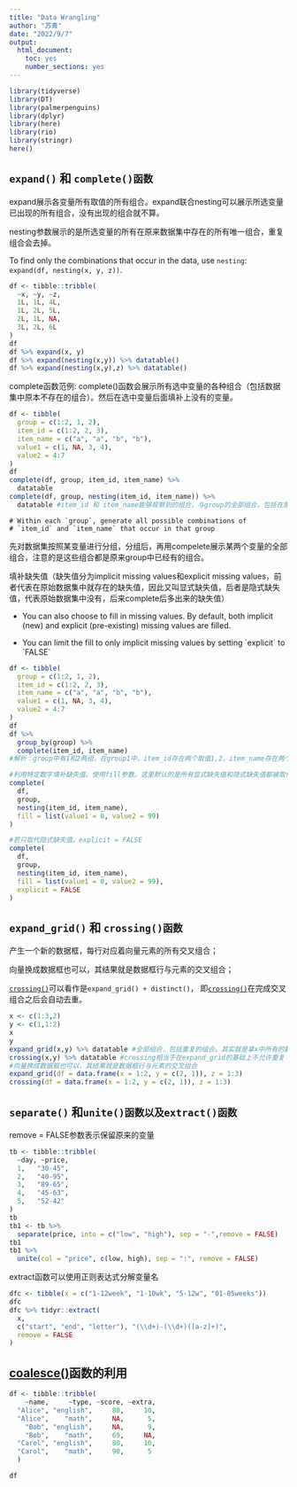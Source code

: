 ```yaml
---
title: "Data Wrangling"
author: "苏青"
date: "2022/9/7"
output: 
  html_document: 
    toc: yes
    number_sections: yes
---
```


```r
library(tidyverse)
library(DT)
library(palmerpenguins)
library(dplyr)
library(here)
library(rio)
library(stringr)
here()
```

## **`expand()` 和 `complete()函数`**

expand展示各变量所有取值的所有组合。expand联合nesting可以展示所选变量已出现的所有组合，没有出现的组合就不算。

nesting参数展示的是所选变量的所有在原来数据集中存在的所有唯一组合，重复组合会去掉。

To find only the combinations that occur in the data, use `nesting`: `expand(df, nesting(x, y, z))`.

```r
df <- tibble::tribble(
  ~x, ~y, ~z,
  1L, 1L, 4L,
  1L, 2L, 5L,
  2L, 1L, NA,
  3L, 2L, 6L
)
df
df %>% expand(x, y)
df %>% expand(nesting(x,y)) %>% datatable()
df %>% expand(nesting(x,y),z) %>% datatable()
```

complete函数范例: complete()函数会展示所有选中变量的各种组合（包括数据集中原本不存在的组合）。然后在选中变量后面填补上没有的变量。

```r
df <- tibble(
  group = c(1:2, 1, 2),
  item_id = c(1:2, 2, 3),
  item_name = c("a", "a", "b", "b"),
  value1 = c(1, NA, 3, 4),
  value2 = 4:7
)
df
complete(df, group, item_id, item_name) %>% 
  datatable
complete(df, group, nesting(item_id, item_name)) %>% 
  datatable #item_id 和 item_name能够观察到的组合，与group的全部组合，包括在原数据集观察不到的组合
```

    # Within each `group`, generate all possible combinations of
    # `item_id` and `item_name` that occur in that group

先对数据集按照某变量进行分组，分组后，再用compelete展示某两个变量的全部组合，注意的是这些组合都是原来group中已经有的组合。

填补缺失值（缺失值分为implicit missing values和explicit missing values，前者代表在原始数据集中就存在的缺失值，因此又叫显式缺失值，后者是隐式缺失值，代表原始数据集中没有，后来complete后多出来的缺失值）

-   You can also choose to fill in missing values. By default, both implicit (new) and explicit (pre-existing) missing values are filled.

-   You can limit the fill to only implicit missing values by setting \`explicit\` to \`FALSE\`

```r
df <- tibble(
  group = c(1:2, 1, 2),
  item_id = c(1:2, 2, 3),
  item_name = c("a", "a", "b", "b"),
  value1 = c(1, NA, 3, 4),
  value2 = 4:7
)
df
df %>%
  group_by(group) %>%
  complete(item_id, item_name)
#解析：group中有1和2两组，在group1中，item_id存在两个取值1,2，item_name存在两个取值a,b。完全组合就有4种情况，1a,1b,2a,2b.在group2中，item_id存在两个取值2,3，item_name存在两个取值a,b。完全组合就有4种情况，2a,2b,3a,3b.

#利用特定数字填补缺失值。使用fill参数。这里默认的是所有显式缺失值和隐式缺失值都被取代。
complete(
  df,
  group,
  nesting(item_id, item_name),
  fill = list(value1 = 0, value2 = 99)
)

#若只取代隐式缺失值。explicit = FALSE
complete(
  df,
  group,
  nesting(item_id, item_name),
  fill = list(value1 = 0, value2 = 99),
  explicit = FALSE
)
```

## **`expand_grid()` 和 `crossing()函数`**

产生一个新的数据框，每行对应着向量元素的所有交叉组合；

向量换成数据框也可以，其结果就是数据框行与元素的交叉组合；

[`crossing()`](https://tidyr.tidyverse.org/reference/expand.html)可以看作是`expand_grid() + distinct()`， 即[`crossing()`](https://tidyr.tidyverse.org/reference/expand.html)在完成交叉组合之后会自动去重。

```r
x <- c(1:3,2)
y <- c(1,1:2)
x
y
expand_grid(x,y) %>% datatable #全部组合，包括重复的组合。其实就是拿x中所有的数值和y中的所有数值进行匹配，可以允许重复。
crossing(x,y) %>% datatable #crossing相当于在expand_grid的基础上不允许重复
#向量换成数据框也可以，其结果就是数据框行与元素的交叉组合
expand_grid(df = data.frame(x = 1:2, y = c(2, 1)), z = 1:3)
crossing(df = data.frame(x = 1:2, y = c(2, 1)), z = 1:3)
```

## **`separate()` 和`unite()函数以及extract()函数`**

remove = FALSE参数表示保留原来的变量

```r
tb <- tibble::tribble(
  ~day, ~price,
  1,   "30-45",
  2,   "40-95",
  3,   "89-65",
  4,   "45-63",
  5,   "52-42"
)
tb
tb1 <- tb %>%
  separate(price, into = c("low", "high"), sep = "-",remove = FALSE)
tb1
tb1 %>%
  unite(col = "price", c(low, high), sep = ":", remove = FALSE)

```

extract函数可以使用正则表达式分解变量名

```r
dfc <- tibble(x = c("1-12week", "1-10wk", "5-12w", "01-05weeks"))
dfc
dfc %>% tidyr::extract(
  x,
  c("start", "end", "letter"), "(\\d+)-(\\d+)([a-z]+)",
  remove = FALSE
)
```

## [coalesce()](https://dplyr.tidyverse.org/reference/coalesce.html)函数的利用

```r
df <- tibble::tribble(
    ~name,     ~type, ~score, ~extra,
  "Alice", "english",     80,     10,
  "Alice",    "math",     NA,      5,
    "Bob", "english",     NA,      9,
    "Bob",    "math",     69,     NA,
  "Carol", "english",     80,     10,
  "Carol",    "math",     90,      5
  )

df
```
